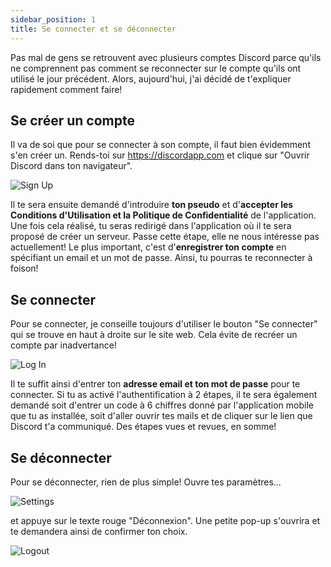 ```yaml
---
sidebar_position: 1
title: Se connecter et se déconnecter
---
```



Pas mal de gens se retrouvent avec plusieurs comptes Discord parce qu'ils ne comprennent pas comment se reconnecter sur le compte qu'ils ont utilisé le jour précédent. Alors, aujourd'hui, j'ai décidé de t'expliquer rapidement comment faire!

## Se créer un compte

Il va de soi que pour se connecter à son compte, il faut bien évidemment s'en créer un. Rends-toi sur https://discordapp.com et clique sur "Ouvrir Discord dans ton navigateur".

<Img src='/img/discord/signup.png' alt='Sign Up' />

Il te sera ensuite demandé d'introduire **ton pseudo** et d'**accepter les Conditions d'Utilisation et la Politique de Confidentialité** de l'application. Une fois cela réalisé, tu seras redirigé dans l'application où il te sera proposé de créer un serveur. Passe cette étape, elle ne nous intéresse pas actuellement!
Le plus important, c'est d'**enregistrer ton compte** en spécifiant un email et un mot de passe. Ainsi, tu pourras te reconnecter à foison!

## Se connecter

Pour se connecter, je conseille toujours d'utiliser le bouton "Se connecter" qui se trouve en haut à droite sur le site web. Cela évite de recréer un compte par inadvertance!

<Img src='/img/discord/login.png' alt='Log In' />

Il te suffit ainsi d'entrer ton **adresse email et ton mot de passe** pour te connecter. Si tu as activé l'authentification à 2 étapes, il te sera également demandé soit d'entrer un code à 6 chiffres donné par l'application mobile que tu as installée, soit d'aller ouvrir tes mails et de cliquer sur le lien que Discord t'a communiqué. Des étapes vues et revues, en somme!

## Se déconnecter

Pour se déconnecter, rien de plus simple! Ouvre tes paramètres...

<Img src='/img/discord/settings.png' alt='Settings' />

et appuye sur le texte rouge "Déconnexion". Une petite pop-up s'ouvrira et te demandera ainsi de confirmer ton choix.

<Img src='/img/discord/logout.png' alt='Logout' />
